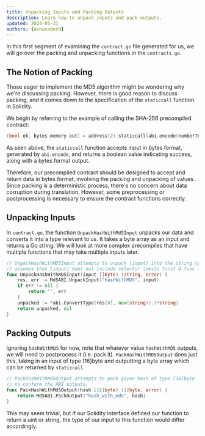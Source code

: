 ```yaml
---
title: Unpacking Inputs and Packing Outputs
description: Learn how to unpack inputs and pack outputs.
updated: 2024-05-31
authors: [ashucoder9]
---
```


In this first segment of examining the `contract.go` file generated for us, we will go over the packing and unpacking functions in the `contracts.go`.   

## The Notion of Packing

Those eager to implement the MD5 algorithm might be wondering why we're discussing packing. However, there is good reason to discuss packing, and it comes down to the specification of the `staticcall` function in Solidity.

We begin by referring to the example of calling the SHA-256 precompiled contract:

```go
(bool ok, bytes memory out) = address(2).staticcall(abi.encode(numberToHash));
```

As seen above, the `staticcall` function accepts input in bytes format, generated by `abi.encode`, and returns a boolean value indicating success, along with a bytes format output.

Therefore, our precompiled contract should be designed to accept and return data in bytes format, involving the packing and unpacking of values. Since packing is a deterministic process, there's no concern about data corruption during translation. However, some preprocessing or postprocessing is necessary to ensure the contract functions correctly.

## Unpacking Inputs

In `contract.go`, the function `UnpackHashWithMd5Input` unpacks our data and converts it into a type relevant to us. It takes a byte array as an input and returns a Go string. We will look at more complex precompiles that have multiple functions that may take multiple inputs later.

```go
// UnpackHashWithMD5Input attempts to unpack [input] into the string type argument
// assumes that [input] does not include selector (omits first 4 func signature bytes)
func UnpackHashWithMD5Input(input []byte) (string, error) {
    res, err := Md5ABI.UnpackInput("hashWithMD5", input)
    if err != nil {
        return "", err
    }
    unpacked := *abi.ConvertType(res[0], new(string)).(*string)
    return unpacked, nil
}
```

## Packing Outputs

Ignoring `hashWithMD5` for now, note that whatever value `hashWithMD5` outputs, we will need to postprocess it (i.e. pack it). `PackHashWithMD5Output` does just this, taking in an input of type [16]byte and outputting a byte array which can be returned by `staticcall`.

```go
// PackHashWithMd5Output attempts to pack given hash of type [16]byte
// to conform the ABI outputs.
func PackHashWithMd5Output(hash [16]byte) ([]byte, error) {
    return Md5ABI.PackOutput("hash_with_md5", hash)
}
```

This may seem trivial, but if our Solidity interface defined our function to return a uint or string, the type of our input to this function would differ accordingly.